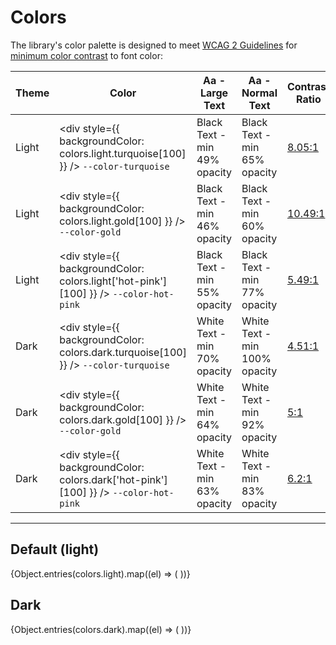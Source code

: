 
<Meta title="Atoms/Colors" />

# Colors
The library's color palette is designed to meet [WCAG 2 Guidelines](https://www.w3.org/TR/WCAG20/#visual-audio-contrast-contrast) for [minimum color contrast](https://dequeuniversity.com/rules/axe/4.4/color-contrast?application=axeAPI) to font color:

| Theme | Color | Aa - Large Text | Aa - Normal Text | Contrast Ratio |
|---|---|---|---|---|
| Light | <div style={{ backgroundColor: colors.light.turquoise[100] }} /> `--color-turquoise` | Black Text - min 49% opacity | Black Text - min 65% opacity | [8.05:1](https://webaim.org/resources/contrastchecker/?fcolor=000000&bcolor=00B0C9) |
| Light | <div style={{ backgroundColor: colors.light.gold[100] }} /> `--color-gold` | Black Text - min 46% opacity | Black Text - min 60% opacity | [10.49:1](https://webaim.org/resources/contrastchecker/?fcolor=000000&bcolor=FFA300) |
| Light | <div style={{ backgroundColor: colors.light['hot-pink'][100] }} /> `--color-hot-pink` | Black Text - min 55% opacity | Black Text - min 77% opacity | [5.49:1](https://webaim.org/resources/contrastchecker/?fcolor=000000&bcolor=FF1654) |
| Dark | <div style={{ backgroundColor: colors.dark.turquoise[100] }} /> `--color-turquoise` | White Text - min 70% opacity | White Text - min 100% opacity | [4.51:1](https://webaim.org/resources/contrastchecker/?fcolor=FFFFFF&bcolor=008299) |
| Dark | <div style={{ backgroundColor: colors.dark.gold[100] }} /> `--color-gold` | White Text - min 64% opacity | White Text - min 92% opacity | [5:1](https://webaim.org/resources/contrastchecker/?fcolor=FFFFFF&bcolor=A35F00) |\
| Dark | <div style={{ backgroundColor: colors.dark['hot-pink'][100] }} /> `--color-hot-pink` | White Text - min 63% opacity | White Text - min 83% opacity | [6.2:1](https://webaim.org/resources/contrastchecker/?fcolor=FFFFFF&bcolor=C4002C) |
____

<style>
{`.sbdocs-div {
    padding: 1rem;
  }
  .sbdocs-div.dark div,
  .sbdocs-div.dark h2 {
    color: rgb(var(--white-100) / 1);
  }
}`}
</style>

<div>
  <h2>Default (light)</h2>
  <ColorPalette>
    {Object.entries(colors.light).map((el) => (
      <ColorItem key={el[0]} title={el[0]} colors={{ ...el[1] }} />
    ))}
  </ColorPalette>
</div>

<div className="dark bg-black text-white">
  <h2>Dark</h2>
  <ColorPalette>
    {Object.entries(colors.dark).map((el) => (
      <ColorItem key={el[0]} title={el[0]} colors={{ ...el[1] }} />
    ))}
  </ColorPalette>
</div>

